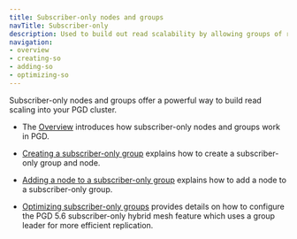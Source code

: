 ```yaml
---
title: Subscriber-only nodes and groups
navTitle: Subscriber-only
description: Used to build out read scalability by allowing groups of read-only nodes in a PGD cluster.
navigation:
- overview
- creating-so
- adding-so
- optimizing-so
---
```


Subscriber-only nodes and groups offer a powerful way to build read scaling into your PGD cluster.

* The [Overview](overview) introduces how subscriber-only nodes and groups work in PGD.

* [Creating a subscriber-only group](creating-so) explains how to create a subscriber-only group and node.

* [Adding a node to a subscriber-only group](adding-so) explains how to add a node to a subscriber-only group.

* [Optimizing subscriber-only groups](optimizing-so) provides details on how to configure the PGD 5.6 subscriber-only hybrid mesh feature which uses a group leader for more efficient replication.

